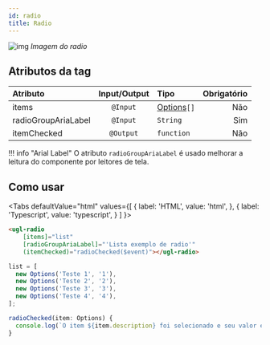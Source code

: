 ```yaml
---
id: radio
title: Radio
---
```



![img](../../static/components/radio.png)
_Imagem do radio_

## Atributos da tag

Atributo            | Input/Output   | Tipo                                 | Obrigatório
:------------------ | :------------: | :----------------------------------- | -------------:
items               | `@Input`       | [Options](/docs/models/options)`[]`  | Não
radioGroupAriaLabel | `@Input`       | `String`                             | Sim
itemChecked         | `@Output`      | `function`                           | Não

!!! info "Arial Label"
    O atributo `radioGroupAriaLabel` é usado melhorar a leitura do componente por leitores de tela.

## Como usar

<Tabs
  defaultValue="html"
  values={[
    { label: 'HTML', value: 'html', },
    { label: 'Typescript', value: 'typescript', }
  ]
}>
<TabItem value="html">

```html
<ugl-radio
    [items]="list"
    [radioGroupAriaLabel]="'Lista exemplo de radio'"
    (itemChecked)="radioChecked($event)"></ugl-radio>
```

</TabItem>

<TabItem value="typescript">

```typescript
list = [
  new Options('Teste 1', '1'),
  new Options('Teste 2', '2'),
  new Options('Teste 3', '3'),
  new Options('Teste 4', '4'),
];

radioChecked(item: Options) {
  console.log(`O item ${item.description} foi selecionado e seu valor é ${item.value}.`);
}
```

</TabItem>
</Tabs>
